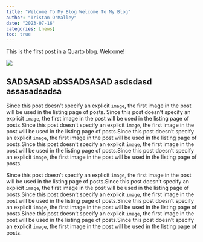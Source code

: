 ```yaml
---
title: "Welcome To My Blog Welcome To My Blog"
author: "Tristan O'Malley"
date: "2023-07-16"
categories: [news]
toc: true
---
```


This is the first post in a Quarto blog. Welcome!

![](thumbnail.jpg)

## SADSASAD aDSSADSASAD asdsdasd assasadsadsa

Since this post doesn't specify an explicit `image`, the first image in the post will be used in the listing page of posts. Since this post doesn't specify an explicit `image`, the first image in the post will be used in the listing page of posts.Since this post doesn't specify an explicit `image`, the first image in the post will be used in the listing page of posts.Since this post doesn't specify an explicit `image`, the first image in the post will be used in the listing page of posts.Since this post doesn't specify an explicit `image`, the first image in the post will be used in the listing page of posts.Since this post doesn't specify an explicit `image`, the first image in the post will be used in the listing page of posts.

Since this post doesn't specify an explicit `image`, the first image in the post will be used in the listing page of posts.Since this post doesn't specify an explicit `image`, the first image in the post will be used in the listing page of posts.Since this post doesn't specify an explicit `image`, the first image in the post will be used in the listing page of posts.Since this post doesn't specify an explicit `image`, the first image in the post will be used in the listing page of posts.Since this post doesn't specify an explicit `image`, the first image in the post will be used in the listing page of posts.Since this post doesn't specify an explicit `image`, the first image in the post will be used in the listing page of posts.
